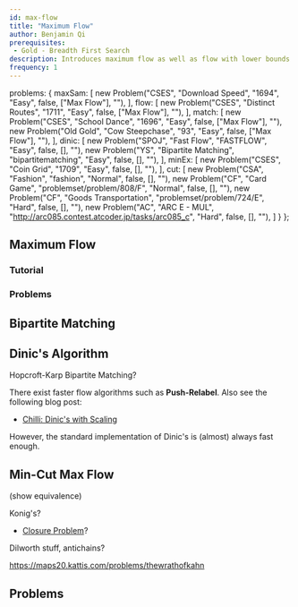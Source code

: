 ```yaml
---
id: max-flow
title: "Maximum Flow"
author: Benjamin Qi
prerequisites: 
 - Gold - Breadth First Search
description: Introduces maximum flow as well as flow with lower bounds.
frequency: 1
---
```



  problems: {
    maxSam: [
      new Problem("CSES", "Download Speed", "1694", "Easy", false, ["Max Flow"], ""),
    ],
    flow: [
      new Problem("CSES", "Distinct Routes", "1711", "Easy", false, ["Max Flow"], ""),
    ],
    match: [
      new Problem("CSES", "School Dance", "1696", "Easy", false, ["Max Flow"], ""),
      new Problem("Old Gold", "Cow Steepchase", "93", "Easy", false, ["Max Flow"], ""),
    ],
    dinic: [
      new Problem("SPOJ", "Fast Flow", "FASTFLOW", "Easy", false, [], ""),
      new Problem("YS", "Bipartite Matching", "bipartitematching", "Easy", false, [], ""),
    ],
    minEx: [
      new Problem("CSES", "Coin Grid", "1709", "Easy", false, [], ""),
    ],
    cut: [
      new Problem("CSA", "Fashion", "fashion", "Normal", false, [], ""),
      new Problem("CF", "Card Game", "problemset/problem/808/F", "Normal", false, [], ""),
      new Problem("CF", "Goods Transportation", "problemset/problem/724/E", "Hard", false, [], ""),
      new Problem("AC", "ARC E - MUL", "http://arc085.contest.atcoder.jp/tasks/arc085_c", "Hard", false, [], ""),
    ]
  }
};

## Maximum Flow

<Problems problems={metadata.problems.maxSam} />

### Tutorial

<Resources>
  <Resource source="CPC" title="10 - Network Flow" url="10_graphs_3_network_flow"> </Resource>
  <Resource source="CPH" title="20 - Flows & Cuts"> </Resource>
</Resources>

### Problems

<Problems problems={metadata.problems.flow} />

## Bipartite Matching

<Problems problems={metadata.problems.match} />

## Dinic's Algorithm

<Problems problems={metadata.problems.dinic} />

Hopcroft-Karp Bipartite Matching?

<Optional title="Faster Flow">

There exist faster flow algorithms such as **Push-Relabel**. Also see the following blog post:

 - [Chilli: Dinic's with Scaling](https://codeforces.com/blog/entry/66006)

However, the standard implementation of Dinic's is (almost) always fast enough.

</Optional>

## Min-Cut Max Flow

<Problems problems={metadata.problems.minEx} />

(show equivalence)

Konig's?

  - [Closure Problem](https://en.wikipedia.org/wiki/Closure_problem)?

Dilworth stuff, antichains?

https://maps20.kattis.com/problems/thewrathofkahn

## Problems

<Problems problems={metadata.problems.cut} />
